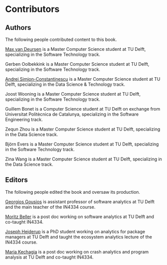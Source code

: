 # Contributors {-}

## Authors {-}

The following people contributed content to this book.

[Max van Deursen](http://maxvandeursen.nl) is a Master Computer
Science student at TU Delft, specializing in the Software 
Technology track.

Gerben Oolbekkink is a Master Computer Science student at TU Delft, 
specializing in the Software Technology track.

[Andrei Simion-Constantinescu](https://www.linkedin.com/in/andrei-simion-constantinescu/) 
is a Master Computer Science student at TU Delft, specializing in the Data Science & 
Technology track.

Joost Wooning is a Master Computer Science student at TU Delft,
specializing in the Software Technology track.

Guillem Bonet is a Computer Science student at TU Delft on exchange from 
Universitat Politècnica de Catalunya, specializing in the Software 
Engineering track.

Zequn Zhou is a Master Computer Science student at TU Delft, 
specializing in the Data Science track.

Björn Evers is a Master Computer Science student at TU Delft, 
specializing in the Software Technology track.

Zina Wang is a Master Computer Science student at TU Delft, 
specializing in the Data Science track.

## Editors {-}

The following people edited the book and oversaw its production.

[Georgios Gousios](http://gousios.org) is assistant professor of
software analytics at TU Delft and the main teacher of the IN4334
course.

[Moritz Beller](http://inventitech.com) is a post doc working on 
software analytics at TU Delft and co-taught IN4334.

[Joseph Hejderup](https://jhejderup.github.io/) is a PhD student
working on analytics for package managers at TU Delft and taught
the ecosystem analytics lecture of the IN4334 course.

[Maria Kechagia](https://mkechagia.github.io/) is a post doc working on 
crash analytics and program analysis at TU Delft and co-taught IN4334.
